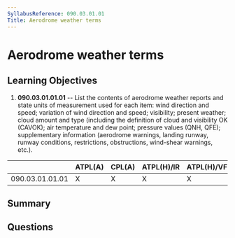 ```yaml
---
SyllabusReference: 090.03.01.01
Title: Aerodrome weather terms
---
```


# Aerodrome weather terms

## Learning Objectives

1. **090.03.01.01.01** -- List the contents of aerodrome weather reports and
   state units of measurement used for each item: wind direction and speed;
   variation of wind direction and speed; visibility; present weather; cloud
   amount and type (including the definition of cloud and visibility OK (CAVOK);
   air temperature and dew point; pressure values (QNH, QFE); supplementary
   information (aerodrome warnings, landing runway, runway conditions,
   restrictions, obstructions, wind-shear warnings, etc.).

|                 | ATPL(A) | CPL(A) | ATPL(H)/IR | ATPL(H)/VFR | CPL(H) | IR  | CBIR(A) |
| --------------- | ------- | ------ | ---------- | ----------- | ------ | --- | ------- |
| 090.03.01.01.01 | X       | X      | X          | X           | X      | X   | X       |

## Summary

## Questions
